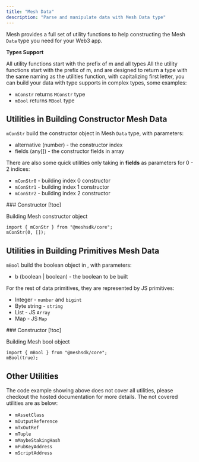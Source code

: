```yaml
---
title: "Mesh Data"
description: "Parse and manipulate data with Mesh Data type"
---
```


Mesh provides a full set of utility functions to help constructing the Mesh `Data` type you need for your Web3 app.

**Types Support**

All utility functions start with the prefix of m and all types All the utility functions start with the prefix of m, and are designed to return a type with the same naming as the utilities function, with capitalizing first letter, you can build your data with type supports in complex types, some examples:

- `mConstr` returns `MConstr` type
- `mBool` returns `MBool` type


## Utilities in Building Constructor Mesh Data

`mConStr` build the constructor object in Mesh `Data` type, with parameters:

- alternative (number) - the constructor index
- fields (any[]) - the constructor fields in array

There are also some quick utilities only taking in **fields** as parameters for 0 - 2 indices:

- `mConStr0` - building index 0 constructor
- `mConStr1` - building index 1 constructor
- `mConStr2` - building index 2 constructor

<Card>
  ### Constructor [!toc]

  Building Mesh constructor object

  ```tsx
  import { mConStr } from "@meshsdk/core";
  mConStr(0, []);
  ```
</Card>


## Utilities in Building Primitives Mesh Data

`mBool` build the boolean object in , with parameters:

- b (boolean | boolean) - the boolean to be built

For the rest of data primitives, they are represented by JS primitives:

- Integer - `number` and `bigint`
- Byte string - `string`
- List - JS `Array`
- Map - JS `Map`

<Card>
  ### Constructor [!toc]

  Building Mesh bool object

  ```tsx
  import { mBool } from "@meshsdk/core";
  mBool(true);
  ```
</Card>


## Other Utilities

The code example showing above does not cover all utilities, please checkout the hosted documentation for more details. The not covered utilities are as below:

- `mAssetClass`
- `mOutputReference`
- `mTxOutRef`
- `mTuple`
- `mMaybeStakingHash`
- `mPubKeyAddress`
- `mScriptAddress`
